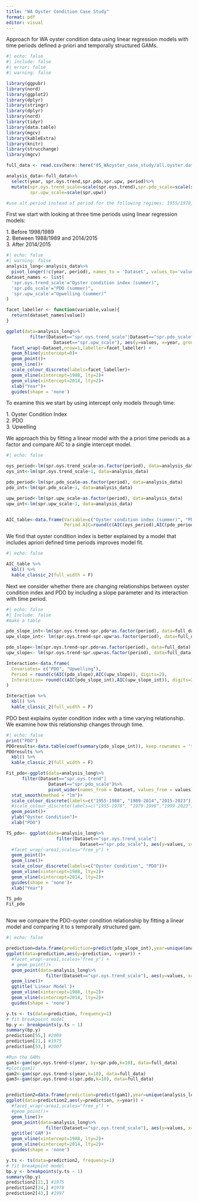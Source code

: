 ```yaml
---
title: "WA Oyster Condition Case Study"
format: pdf
editor: visual
---
```


Approach for WA oyster condition data using linear regression models with time periods defined a-priori and temporally structured GAMs.

```r
#| echo: false
#| include: false
#| error: false
#| warning: false

library(ggpubr)
library(nord)
library(ggplot2)
library(dplyr)
library(stringr)
library(dplyr)
library(nord)
library(tidyr)
library(data.table)
library(mgcv)
library(kableExtra)
library(knitr)
library(strucchange)
library(mgcv)

full_data <- read.csv(here::here("05_WAoyster_case_study/all.oyster.data.csv"))

analysis_data<-full_data%>%
  select(year, spr.oys.trend,spr.pdo,spr.upw, period)%>%
  mutate(spr.oys.trend_scale=scale(spr.oys.trend),spr.pdo_scale=scale(spr.pdo), 
         spr.upw_scale=scale(spr.upw))

#use alt.period instead of period for the following regimes: 1955/1978,1979/1998,1999/2023
```

First we start with looking at three time periods using linear regression models:

1\. Before 1998/1989\
2. Between 1988/1989 and 2014/2015\
3. After 2014/2015

```r
#| echo: false
#| warning: false
analysis_long<-analysis_data%>%
  pivot_longer(!c(year, period), names_to = 'Dataset', values_to='values')
dataset_names <- list(
  'spr.oys.trend_scale'="Oyster condition index (summer)",
  'spr.pdo_scale'="PDO (summer)",
  'spr.upw_scale'="Upwelling (summer)"
)

facet_labeller <- function(variable,value){
  return(dataset_names[value])
}

ggplot(data=analysis_long%>%
         filter(Dataset=="spr.oys.trend_scale"|Dataset=="spr.pdo_scale"|
                  Dataset=="spr.upw_scale"), aes(y=values, x=year, group=Dataset, col=Dataset)) +
  facet_wrap(~Dataset,nrow=1,labeller=facet_labeller) +
  geom_hline(yintercept=0)+
  geom_point()+
  geom_line()+
  scale_colour_discrete(labels=facet_labeller)+
  geom_vline(xintercept=1988, lty=2)+
  geom_vline(xintercept=2014, lty=2)+
  xlab("Year")+
  guides(shape = 'none')
```

To examine this we start by using intercept only models through time:

1\. Oyster Condition Index\
2. PDO\
3. Upwelling

We approach this by fitting a linear model with the a priori time periods as a factor and compare AIC to a single intercept model.

```r
#| echo: false

oys_period<-lm(spr.oys.trend_scale~as.factor(period), data=analysis_data)
oys_int<-lm(spr.oys.trend_scale~1, data=analysis_data)

pdo_period<-lm(spr.pdo_scale~as.factor(period), data=analysis_data)
pdo_int<-lm(spr.pdo_scale~1, data=analysis_data)

upw_period<-lm(spr.upw_scale~as.factor(period), data=analysis_data)
upw_int<-lm(spr.upw_scale~1, data=analysis_data)


AIC_table<-data.frame(Variable=c("Oyster condition index (summer)", "PDO (summer)", "Upwelling (summer)"), No.Period.AIC=round(c(AIC(oys_int),AIC(pdo_int),AIC(upw_int)),digits=2),
                      Period.AIC=round(c(AIC(oys_period),AIC(pdo_period),AIC(upw_period)),digits=2)) #Best.Model=c("Period","Period", "No difference"))

```

We find that oyster condition index is better explained by a model that includes apriori defined time periods improves model fit.

```r
#| echo: false

AIC_table %>%
  kbl() %>%
  kable_classic_2(full_width = F)
```

Next we consider whether there are changing relationships between oyster condition index and PDO by including a slope parameter and its interaction with time period.

```r
#| echo: false
#| Include: false
#make a table 

pdo_slope_int<-lm(spr.oys.trend~spr.pdo*as.factor(period), data=full_data)
upw_slope_int<- lm(spr.oys.trend~spr.upw*as.factor(period), data=full_data)

pdo_slope<-lm(spr.oys.trend~spr.pdo+as.factor(period), data=full_data)
upw_slope<- lm(spr.oys.trend~spr.upw+as.factor(period), data=full_data)

Interaction<-data.frame(
  Covariates= c("PDO", "Upwelling"),
  Period = round(c(AIC(pdo_slope),AIC(upw_slope)), digits=2),
  Interaction= round(c(AIC(pdo_slope_int),AIC(upw_slope_int)), digits=2)
)

Interaction %>%
  kbl() %>%
  kable_classic_2(full_width = F)
```

PDO best explains oyster condition index with a time varying relationship. We examine how this relationship changes through time.

```r
#| echo: false
print("PDO")
PDOresults<-data.table(coef(summary(pdo_slope_int)), keep.rownames = 'term')
PDOresults %>%
  kbl() %>%
  kable_classic_2(full_width = F)

Fit_pdo<-ggplot(data=analysis_long%>%
      filter(Dataset=="spr.oys.trend"|
                Dataset=="spr.pdo_scale")%>%
                pivot_wider(names_from = Dataset, values_from = values), aes(group=as.factor(period),col=as.factor(period), y=spr.oys.trend,x=spr.pdo_scale)) +
  stat_smooth(method = "lm")+
  scale_colour_discrete(labels=c("1955-1988", "1989-2014","2015-2023"))+
  #scale_colour_discrete(labels=c("1955-1978", "1979-1998","1999-2023"))+
  geom_point()+
  ylab("Oyster Condition")+
  xlab("PDO")

TS_pdo<- ggplot(data=analysis_long%>%
                   filter(Dataset=="spr.oys.trend_scale"|
                            Dataset=="spr.pdo_scale"), aes(y=values, x=year, group=Dataset, col=Dataset)) +
  #facet_wrap(~area1,scales="free_y") +
  geom_point()+
  geom_line()+
  scale_colour_discrete(labels=c("Oyster Condition", "PDO"))+
  geom_vline(xintercept=1988, lty=2)+
  geom_vline(xintercept=2014, lty=2)+
  guides(shape = 'none')+
  xlab("Year")

TS_pdo
Fit_pdo



```

Now we compare the PDO-oyster condition relationship by fitting a linear model and comparing it to s temporally structured gam.

```r
#| echo: false

prediction=data.frame(prediction=predict(pdo_slope_int),year=unique(analysis_long$year))
ggplot(data=prediction,aes(y=prediction, x=year)) +
  #facet_wrap(~area1,scales="free_y") +
  # geom_point()+
  geom_point(data=analysis_long%>%
               filter(Dataset=="spr.oys.trend_scale"), aes(y=values, x=year, group=Dataset, col=Dataset))+
  geom_line()+
  ggtitle('Linear Model')+
  geom_vline(xintercept=1988, lty=2)+
  geom_vline(xintercept=2014, lty=2)+
  guides(shape = 'none')

y.ts <- ts(data=prediction, frequency=1)
# fit breakpoint model
bp.y <- breakpoints(y.ts ~ 1)
summary(bp.y) 
prediction[55,] #2009
prediction[21,] #1975
prediction[53,] #2007

#Run the GAMs
gam1<-gam(spr.oys.trend~s(year, by=spr.pdo,k=10), data=full_data)
#plot(gam1)
gam2<-gam(spr.oys.trend~s(year,k=10), data=full_data)
gam3<-gam(spr.oys.trend~s(spr.pdo,k=10), data=full_data)


prediction2=data.frame(prediction=predict(gam1),year=unique(analysis_long$year))
ggplot(data=prediction2,aes(y=prediction, x=year)) +
  #facet_wrap(~area1,scales="free_y") +
  #geom_point()+
  geom_line()+
  geom_point(data=analysis_long%>%
               filter(Dataset=="spr.oys.trend_scale"), aes(y=values, x=year, group=Dataset, col=Dataset))+
  ggtitle('GAM')+
  geom_vline(xintercept=1988, lty=2)+
  geom_vline(xintercept=2014, lty=2)+
  guides(shape = 'none')

y.ts <- ts(data=prediction2, frequency=1)
# fit breakpoint model
bp.y <- breakpoints(y.ts ~ 1)
summary(bp.y) 
prediction2[21,] #1975
prediction2[24,] #1978
prediction2[43,] #1997

```
